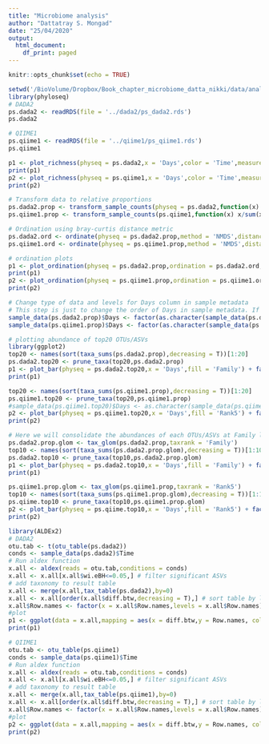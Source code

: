 ```yaml
---
title: "Microbiome analysis"
author: "Dattatray S. Mongad"
date: "25/04/2020"
output:
  html_document:
    df_print: paged
---
```


```r
knitr::opts_chunk$set(echo = TRUE)
```

```r
setwd('/BioVolume/Dropbox/Book_chapter_microbiome_datta_nikki/data/analysis/')
library(phyloseq)
# DADA2
ps.dada2 <- readRDS(file = '../dada2/ps_dada2.rds')
ps.dada2

# QIIME1
ps.qiime1 <- readRDS(file = '../qiime1/ps_qiime1.rds')
ps.qiime1
```


```r
p1 <- plot_richness(physeq = ps.dada2,x = 'Days',color = 'Time',measures = c('Observed','Chao1','Shannon'))
print(p1)
p2 <- plot_richness(physeq = ps.qiime1,x = 'Days',color = 'Time',measures = c('Observed','Chao1','Shannon'))
print(p2)
```


```r
# Transform data to relative proportions
ps.dada2.prop <- transform_sample_counts(physeq = ps.dada2,function(x) x/sum(x))
ps.qiime1.prop <- transform_sample_counts(ps.qiime1,function(x) x/sum(x))

# Ordination using bray-curtis distance metric
ps.dada2.ord <- ordinate(physeq = ps.dada2.prop,method = 'NMDS',distance = 'bray')
ps.qiime1.ord <- ordinate(physeq = ps.qiime1.prop,method = 'NMDS',distance = 'bray')

# ordination plots
p1 <- plot_ordination(physeq = ps.dada2.prop,ordination = ps.dada2.ord,color = 'Time')
print(p1)
p2 <- plot_ordination(physeq = ps.qiime1.prop,ordination = ps.qiime1.ord,color = 'Time')
print(p2)
```


``` r
# Change type of data and levels for Days column in sample metadata
# This step is just to change the order of Days in sample metadata. If you don't want to change the order, you can skip this step
sample_data(ps.dada2.prop)$Days <- factor(as.character(sample_data(ps.dada2.prop)$Days),levels = c("0","1","2","3","5","6","7","8","9","141","142","143","144","145","146","147","148","149","150"))
sample_data(ps.qiime1.prop)$Days <- factor(as.character(sample_data(ps.qiime1.prop)$Days),levels = c("0","1","2","3","5","6","7","8","9","141","142","143","144","145","146","147","148","149","150"))

# plotting abundance of top20 OTUs/ASVs
library(ggplot2)
top20 <- names(sort(taxa_sums(ps.dada2.prop),decreasing = T))[1:20]
ps.dada2.top20 <- prune_taxa(top20,ps.dada2.prop)
p1 <- plot_bar(physeq = ps.dada2.top20,x = 'Days',fill = 'Family') + facet_wrap(~Time,scales = 'free_x') + geom_bar(stat='identity') + scale_fill_brewer(palette = 'Paired')
print(p1)

top20 <- names(sort(taxa_sums(ps.qiime1.prop),decreasing = T))[1:20]
ps.qiime1.top20 <- prune_taxa(top20,ps.qiime1.prop)
#sample_data(ps.qiime1.top20)$Days <- as.character(sample_data(ps.qiime1.top20)$Days)
p2 <- plot_bar(physeq = ps.qiime1.top20,x = 'Days',fill = 'Rank5') + facet_wrap(~Time, scales="free_x") + geom_bar(stat = 'identity') + scale_fill_brewer(palette = 'Paired')
print(p2)
```

```r
# Here we will consolidate the abundances of each OTUs/ASVs at Family level and then plot top10 Families.
ps.dada2.prop.glom <- tax_glom(ps.dada2.prop,taxrank = 'Family')
top10 <- names(sort(taxa_sums(ps.dada2.prop.glom),decreasing = T))[1:10]
ps.dada2.top10 <- prune_taxa(top10,ps.dada2.prop.glom)
p1 <- plot_bar(physeq = ps.dada2.top10,x = 'Days',fill = 'Family') + facet_wrap(~Time,scales = 'free_x') + geom_bar(stat='identity') + scale_fill_brewer(palette = 'Paired')
print(p1)

ps.qiime1.prop.glom <- tax_glom(ps.qiime1.prop,taxrank = 'Rank5')
top10 <- names(sort(taxa_sums(ps.qiime1.prop.glom),decreasing = T))[1:10]
ps.qiime.top10 <- prune_taxa(top10,ps.qiime1.prop.glom)
p2 <- plot_bar(physeq = ps.qiime.top10,x = 'Days',fill = 'Rank5') + facet_wrap(~Time,scales = 'free_x') + geom_bar(stat='identity') + scale_fill_brewer(palette = 'Paired')
print(p2)
```

```r
library(ALDEx2)
# DADA2
otu.tab <- t(otu_table(ps.dada2))
conds <- sample_data(ps.dada2)$Time
# Run aldex function
x.all <- aldex(reads = otu.tab,conditions = conds)
x.all <- x.all[x.all$wi.eBH<=0.05,] # filter significant ASVs
# add taxonomy to result table
x.all <- merge(x.all,tax_table(ps.dada2),by=0)
x.all <- x.all[order(x.all$diff.btw,decreasing = T),] # sort table by log2FC
x.all$Row.names <- factor(x = x.all$Row.names,levels = x.all$Row.names)
#plot
p1 <- ggplot(data = x.all,mapping = aes(x = diff.btw,y = Row.names, color=Family)) + geom_point() + xlab('Log2FC') + ylab('ASV')
print(p1)

# QIIME1
otu.tab <- otu_table(ps.qiime1)
conds <- sample_data(ps.qiime1)$Time
# Run aldex function
x.all <- aldex(reads = otu.tab,conditions = conds)
x.all <- x.all[x.all$wi.eBH<=0.05,] # filter significant ASVs
# add taxonomy to result table
x.all <- merge(x.all,tax_table(ps.qiime1),by=0)
x.all <- x.all[order(x.all$diff.btw,decreasing = T),] # sort table by log2FC
x.all$Row.names <- factor(x = x.all$Row.names,levels = x.all$Row.names)
#plot
p2 <- ggplot(data = x.all,mapping = aes(x = diff.btw,y = Row.names, color=Rank5)) + geom_point() + xlab('Log2FC') + ylab('OTU')
print(p2)
```